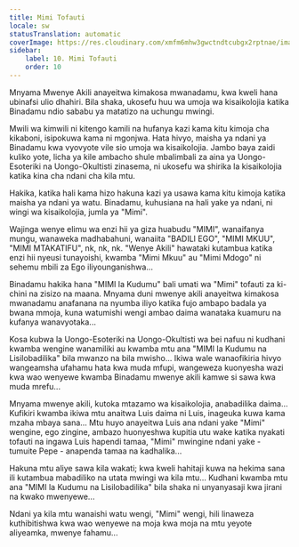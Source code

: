 ```yaml
---
title: Mimi Tofauti
locale: sw
statusTranslation: automatic
coverImage: https://res.cloudinary.com/xmfm6mhw3gwctndtcubgx2rptnae/image/upload/v1740468922/small_cover_tratado_de_psicologia_revolucionaria_a4c0dca4e0.webp
sidebar:
    label: 10. Mimi Tofauti
    order: 10
---
```

Mnyama Mwenye Akili anayeitwa kimakosa mwanadamu, kwa kweli hana ubinafsi ulio dhahiri. Bila shaka, ukosefu huu wa umoja wa kisaikolojia katika Binadamu ndio sababu ya matatizo na uchungu mwingi.

Mwili wa kimwili ni kitengo kamili na hufanya kazi kama kitu kimoja cha kikaboni, isipokuwa kama ni mgonjwa. Hata hivyo, maisha ya ndani ya Binadamu kwa vyovyote vile sio umoja wa kisaikolojia. Jambo baya zaidi kuliko yote, licha ya kile ambacho shule mbalimbali za aina ya Uongo-Esoteriki na Uongo-Okultisti zinasema, ni ukosefu wa shirika la kisaikolojia katika kina cha ndani cha kila mtu.

Hakika, katika hali kama hizo hakuna kazi ya usawa kama kitu kimoja katika maisha ya ndani ya watu. Binadamu, kuhusiana na hali yake ya ndani, ni wingi wa kisaikolojia, jumla ya "Mimi".

Wajinga wenye elimu wa enzi hii ya giza huabudu "MIMI", wanaifanya mungu, wanaweka madhabahuni, wanaiita "BADILI EGO", "MIMI MKUU", "MIMI MTAKATIFU", nk, nk, nk. "Wenye Akili" hawataki kutambua katika enzi hii nyeusi tunayoishi, kwamba "Mimi Mkuu" au "Mimi Mdogo" ni sehemu mbili za Ego iliyounganishwa...

Binadamu hakika hana "MIMI la Kudumu" bali umati wa "Mimi" tofauti za ki-chini na zisizo na maana. Mnyama duni mwenye akili anayeitwa kimakosa mwanadamu anafanana na nyumba iliyo katika fujo ambapo badala ya bwana mmoja, kuna watumishi wengi ambao daima wanataka kuamuru na kufanya wanavyotaka...

Kosa kubwa la Uongo-Esoteriki na Uongo-Okultisti wa bei nafuu ni kudhani kwamba wengine wanamiliki au kwamba mtu ana "MIMI la Kudumu na Lisilobadilika" bila mwanzo na bila mwisho... Ikiwa wale wanaofikiria hivyo wangeamsha ufahamu hata kwa muda mfupi, wangeweza kuonyesha wazi kwa wao wenyewe kwamba Binadamu mwenye akili kamwe si sawa kwa muda mrefu...

Mnyama mwenye akili, kutoka mtazamo wa kisaikolojia, anabadilika daima... Kufikiri kwamba ikiwa mtu anaitwa Luis daima ni Luis, inageuka kuwa kama mzaha mbaya sana... Mtu huyo anayeitwa Luis ana ndani yake "Mimi" wengine, ego zingine, ambazo huonyeshwa kupitia utu wake katika nyakati tofauti na ingawa Luis hapendi tamaa, "Mimi" mwingine ndani yake - tumuite Pepe - anapenda tamaa na kadhalika...

Hakuna mtu aliye sawa kila wakati; kwa kweli hahitaji kuwa na hekima sana ili kutambua mabadiliko na utata mwingi wa kila mtu... Kudhani kwamba mtu ana "MIMI la Kudumu na Lisilobadilika" bila shaka ni unyanyasaji kwa jirani na kwako mwenyewe...

Ndani ya kila mtu wanaishi watu wengi, "Mimi" wengi, hili linaweza kuthibitishwa kwa wao wenyewe na moja kwa moja na mtu yeyote aliyeamka, mwenye fahamu...

